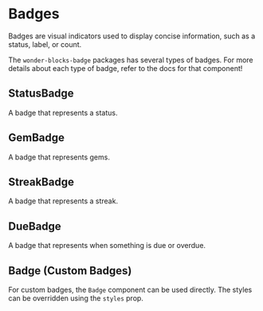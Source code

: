 
<Meta
    title="Packages / Badge / Overview"
/>

# Badges

Badges are visual indicators used to display concise information, such as a
status, label, or count.

The `wonder-blocks-badge` packages has several types of badges. For more details
about each type of badge, refer to the docs for that component!

## StatusBadge

A badge that represents a status.

<Canvas of={StatusBadgeStories.Kinds} />

## GemBadge

A badge that represents gems.

<Canvas of={GemBadgeStories.Default} />

## StreakBadge

A badge that represents a streak.

<Canvas of={StreakBadgeStories.Default} />

## DueBadge

A badge that represents when something is due or overdue.

<Canvas of={DueBadgeStories.Kinds} />

## Badge (Custom Badges)

For custom badges, the `Badge` component can be used directly. The styles can be
overridden using the `styles` prop.

<Canvas of={BadgeStories.Default} />